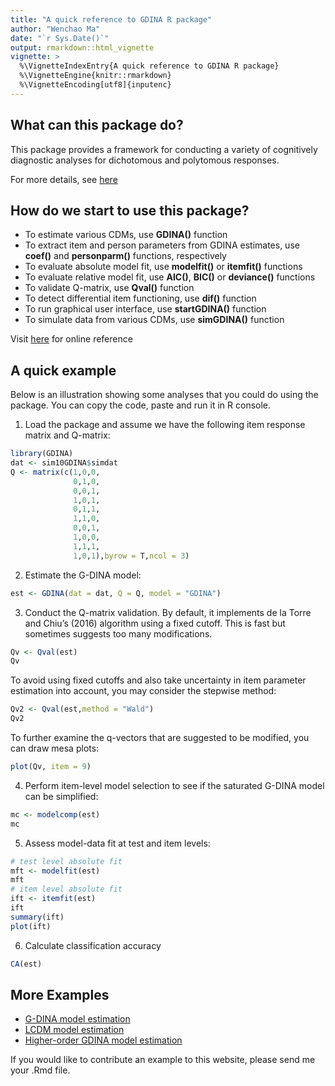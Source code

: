 ```yaml
---
title: "A quick reference to GDINA R package"
author: "Wenchao Ma"
date: "`r Sys.Date()`"
output: rmarkdown::html_vignette
vignette: >
  %\VignetteIndexEntry{A quick reference to GDINA R package}
  %\VignetteEngine{knitr::rmarkdown}
  %\VignetteEncoding[utf8]{inputenc}
---
```


## What can this package do?

This package provides a framework for conducting a variety of cognitively diagnostic analyses
for dichotomous and polytomous responses.

For more details, see [here](https://wenchao-ma.github.io/GDINA/index.html)


## How do we start to use this package?

* To estimate various CDMs, use **GDINA()** function
* To extract item and person parameters from GDINA estimates, use **coef()** and **personparm()** functions, respectively
* To evaluate absolute model fit, use **modelfit()** or **itemfit()** functions
* To evaluate relative model fit, use **AIC()**, **BIC()** or **deviance()** functions
* To validate Q-matrix, use **Qval()** function
* To detect differential item functioning, use **dif()** function
* To run graphical user interface, use **startGDINA()** function
* To simulate data from various CDMs, use **simGDINA()** function

Visit [here](https://wenchao-ma.github.io/GDINA/reference/index.html) for online reference

## A quick example

Below is an illustration showing some analyses that you could do using the package. You can copy the code, paste and run it in R console.

1. Load the package and assume we have the following item response matrix and Q-matrix:
```r
library(GDINA)
dat <- sim10GDINA$simdat
Q <- matrix(c(1,0,0,
              0,1,0,
              0,0,1,
              1,0,1,
              0,1,1,
              1,1,0,
              0,0,1,
              1,0,0,
              1,1,1,
              1,0,1),byrow = T,ncol = 3)
```

2. Estimate the G-DINA model:
```r
est <- GDINA(dat = dat, Q = Q, model = "GDINA")
```


3. Conduct the Q-matrix validation. By default, it implements de la Torre and Chiu's (2016) algorithm using a fixed cutoff. This is fast but sometimes suggests too many modifications.
```r
Qv <- Qval(est)
Qv
```
To avoid using fixed cutoffs and also take uncertainty in item parameter estimation into account, you may consider the stepwise method:
```r
Qv2 <- Qval(est,method = "Wald")
Qv2
```

To further examine the q-vectors that are suggested to be modified, you can draw mesa plots:

```r
plot(Qv, item = 9)
```

4. Perform item-level model selection to see if the saturated G-DINA model can be simplified:
```r
mc <- modelcomp(est)
mc
```

5. Assess model-data fit at test and item levels:
```r
# test level absolute fit
mft <- modelfit(est)
mft
# item level absolute fit
ift <- itemfit(est)
ift
summary(ift)
plot(ift)
```

6. Calculate classification accuracy
```r
CA(est)
```

## More Examples

* [G-DINA model estimation](https://wenchao-ma.github.io/GDINA/articles/OnlineExercises/GDINA_example.html) 
* [LCDM model estimation](https://wenchao-ma.github.io/GDINA/articles/OnlineExercises/LCDM_example.html) 
* [Higher-order GDINA model estimation](https://wenchao-ma.github.io/GDINA/articles/OnlineExercises/HOGDINA_example.html)  

If you would like to contribute an example to this website, please send me your .Rmd file.
